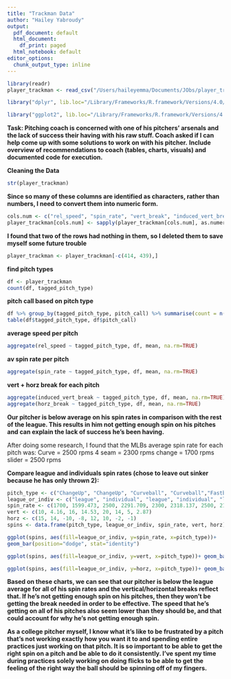 ```yaml
---
title: "Trackman Data"
author: "Hailey Yabroudy"
output:
  pdf_document: default
  html_document:
    df_print: paged
  html_notebook: default
editor_options:
  chunk_output_type: inline
---
```


```r
library(readr)
player_trackman <- read_csv("/Users/haileyemma/Documents/JObs/player_trackman.csv")

library("dplyr", lib.loc="/Library/Frameworks/R.framework/Versions/4.0/Resources/library")

library("ggplot2", lib.loc="/Library/Frameworks/R.framework/Versions/4.0/Resources/library")
```

**Task: Pitching coach is concerned with one of his pitchers' arsenals and the lack of success their having with his raw stuff. Coach asked if I can help come up with some solutions to work on with his pitcher.**
**Include overview of recommendations to coach (tables, charts, visuals) and documented code for execution.**

**Cleaning the Data**

```r
str(player_trackman)
```

**Since so many of these columns are identified as characters, rather than numbers, I need to convert them into numeric form.**
```r
cols.num <- c("rel_speed", "spin_rate", "vert_break", "induced_vert_break", "horz_break", "extension", "exit_speed", "angle", "direction", "distance", "bearing")
player_trackman[cols.num] <- sapply(player_trackman[cols.num], as.numeric)
```

**I found that two of the rows had nothing in them, so I deleted them to save myself some future trouble**
```r
player_trackman <- player_trackman[-c(414, 439),]
```

**find pitch types**
```r
df <- player_trackman
count(df, tagged_pitch_type)
```

**pitch call based on pitch type**
```r
df %>% group_by(tagged_pitch_type, pitch_call) %>% summarise(count = n())
table(df$tagged_pitch_type, df$pitch_call)
```

**average speed per pitch**
```r
aggregate(rel_speed ~ tagged_pitch_type, df, mean, na.rm=TRUE)
```

**av spin rate per pitch**
```r
aggregate(spin_rate ~ tagged_pitch_type, df, mean, na.rm=TRUE)
```

**vert + horz break for each pitch**
```r
aggregate(induced_vert_break ~ tagged_pitch_type, df, mean, na.rm=TRUE)
aggregate(horz_break ~ tagged_pitch_type, df, mean, na.rm=TRUE)
```

**Our pitcher is below average on his spin rates in comparison with the rest of the league. This results in him not getting enough spin on his pitches and can explain the lack of success he's been having.**

After doing some research, I found that the MLBs average spin rate for each pitch was:
Curve = 2500 rpms
4 seam = 2300 rpms
change = 1700 rpms
slider = 2500 rpms

**Compare league and individuals spin rates (chose to leave out sinker because he has only thrown 2):**
```r
pitch_type <- c("ChangeUp", "ChangeUp", "Curveball", "Curveball","Fastball", "Fastball", "Slider", "Slider")
league_or_indiv <- c("league", "individual", "league", "individual", "league", "individual", "league", "individual")
spin_rate <- c(1700, 1599.473, 2500, 2291.709, 2300, 2318.137, 2500, 2198.644)
vert <- c(10, 4.16, 16, 14.53, 20, 14, 5, 2.87)
horz <- c(15, 14, -10, -8, 12, 10, -2, -1)
spins <- data.frame(pitch_type, league_or_indiv, spin_rate, vert, horz)

ggplot(spins, aes(fill=league_or_indiv, y=spin_rate, x=pitch_type))+
geom_bar(position="dodge", stat="identity")

ggplot(spins, aes(fill=league_or_indiv, y=vert, x=pitch_type))+ geom_bar(position="dodge", stat="identity")

ggplot(spins, aes(fill=league_or_indiv, y=horz, x=pitch_type))+ geom_bar(position="dodge", stat="identity")
```

**Based on these charts, we can see that our pitcher is below the league average for all of his spin rates and the vertical/horizontal breaks reflect that. If he's not getting enough spin on his pitches, then they won't be getting the break needed in order to be effective. The speed that he's getting on all of his pitches also seem lower than they should be, and that could account for why he's not getting enough spin.**

**As a college pitcher myself, I know what it's like to be frustrated by a pitch that's not working exactly how you want it to and spending entire practices just working on that pitch. It is so important to be able to get the right spin on a pitch and be able to do it consistently. I've spent my time during practices solely working on doing flicks to be able to get the feeling of the right way the ball should be spinning off of my fingers. **


